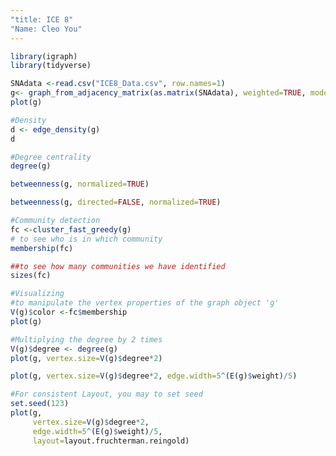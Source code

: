 ```yaml
---
"title: ICE 8"
"Name: Cleo You"
---
```

```r
library(igraph)
library(tidyverse)
```
```r
SNAdata <-read.csv("ICE8_Data.csv", row.names=1)
g<- graph_from_adjacency_matrix(as.matrix(SNAdata), weighted=TRUE, mode="undirected")
plot(g)
```
```r
#Density
d <- edge_density(g)
d
```

```r
#Degree centrality
degree(g)
```

```r
betweenness(g, normalized=TRUE)
```

```r
betweenness(g, directed=FALSE, normalized=TRUE)
```

```r
#Community detection
fc <-cluster_fast_greedy(g)
# to see who is in which community
membership(fc)
```

```r
##to see how many communities we have identified
sizes(fc)
```
```r
#Visualizing
#to manipulate the vertex properties of the graph object 'g'
V(g)$color <-fc$membership
plot(g)
```

```r
#Multiplying the degree by 2 times
V(g)$degree <- degree(g)
plot(g, vertex.size=V(g)$degree*2)
```
```r
plot(g, vertex.size=V(g)$degree*2, edge.width=5^(E(g)$weight)/5)
```
```r
#For consistent Layout, you may to set seed
set.seed(123)
plot(g, 
     vertex.size=V(g)$degree*2,
     edge.width=5^(E(g)$weight)/5,
     layout=layout.fruchterman.reingold)
```





